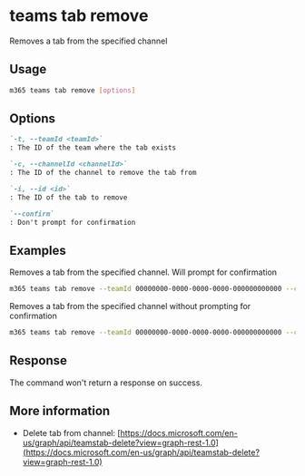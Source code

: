 
# teams tab remove

Removes a tab from the specified channel

## Usage

```sh
m365 teams tab remove [options]
```

## Options

```md definition-list
`-t, --teamId <teamId>`
: The ID of the team where the tab exists

`-c, --channelId <channelId>`
: The ID of the channel to remove the tab from

`-i, --id <id>`
: The ID of the tab to remove

`--confirm`
: Don't prompt for confirmation
```

<Global />

## Examples

Removes a tab from the specified channel. Will prompt for confirmation

```sh
m365 teams tab remove --teamId 00000000-0000-0000-0000-000000000000 --channelId 19:00000000000000000000000000000000@thread.skype --id 06805b9e-77e3-4b93-ac81-525eb87513b8
```

Removes a tab from the specified channel without prompting for confirmation

```sh
m365 teams tab remove --teamId 00000000-0000-0000-0000-000000000000 --channelId 19:00000000000000000000000000000000@thread.skype --id 06805b9e-77e3-4b93-ac81-525eb87513b8 --confirm
```

## Response

The command won't return a response on success.

## More information

- Delete tab from channel: [https://docs.microsoft.com/en-us/graph/api/teamstab-delete?view=graph-rest-1.0](https://docs.microsoft.com/en-us/graph/api/teamstab-delete?view=graph-rest-1.0)
